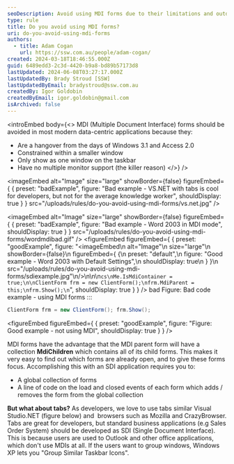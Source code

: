 ```yaml
---
seoDescription: Avoid using MDI forms due to their limitations and outdated design, instead opting for SDI applications that provide a more intuitive and modern user experience.
type: rule
title: Do you avoid using MDI forms?
uri: do-you-avoid-using-mdi-forms
authors:
  - title: Adam Cogan
    url: https://ssw.com.au/people/adam-cogan/
created: 2024-03-18T18:46:55.000Z
guid: 6489edd3-2c3d-4420-b9a8-bd89b57173d8
lastUpdated: 2024-06-08T03:27:17.000Z
lastUpdatedBy: Brady Stroud [SSW]
lastUpdatedByEmail: bradystroud@ssw.com.au
createdBy: Igor Goldobin
createdByEmail: igor.goldobin@gmail.com
isArchived: false
---
```


<introEmbed
  body={<>
MDI (Multiple Document Interface) forms should be avoided in most modern data-centric applications because they:

- Are a hangover from the days of Windows 3.1 and Access 2.0
- Constrained within a smaller window
- Only show as one window on the taskbar
- Have no multiple monitor support (the killer reason)
  </>}
/>

<imageEmbed
  alt="Image"
  size="large"
  showBorder={false}
  figureEmbed={ {
    preset: "badExample",
    figure: "Bad example - VS.NET with tabs is cool for developers, but not for the average knowledge worker",
    shouldDisplay: true
  } }
  src="/uploads/rules/do-you-avoid-using-mdi-forms/vs.net.jpg"
/>


<imageEmbed
  alt="Image"
  size="large"
  showBorder={false}
  figureEmbed={ {
    preset: "badExample",
    figure: "Bad example - Word 2003 in MDI mode",
    shouldDisplay: true
  } }
  src="/uploads/rules/do-you-avoid-using-mdi-forms/wordmdibad.gif"
/>
<figureEmbed figureEmbed={ {
  preset: "goodExample",
  figure: "<imageEmbed\n  alt=\"Image\"\n  size=\"large\"\n  showBorder={false}\n  figureEmbed={ {\n    preset: \"default\",\n    figure: \"Good example - Word 2003 with Default Settings\",\n    shouldDisplay: true\n  } }\n  src=\"/uploads/rules/do-you-avoid-using-mdi-forms/sdiexample.jpg\"\n/>\n\n\n```cs\nMe.IsMdiContainer = true;\n\nClientForm frm = new ClientForm();\nfrm.MdiParent = this;\nfrm.Show();\n```",
  shouldDisplay: true
} } />
 bad
Figure: Bad code example - using MDI forms
:::

```cs
ClientForm frm = new ClientForm(); frm.Show();
```
<figureEmbed figureEmbed={ {
  preset: "goodExample",
  figure: "Figure: Good example - not using MDI",
  shouldDisplay: true
} } />


MDI forms have the advantage that the MDI parent form will have a collection **MdiChildren** which contains all of its child forms. This makes it very easy to find out which forms are already open, and to give these forms focus. Accomplishing this with an SDI application requires you to:

- A global collection of forms
- A line of code on the load and closed events of each form which adds / removes the form from the global collection

**But what about tabs?**
As developers, we love to use tabs similar Visual Studio.NET (figure below) and  browsers such as Mozilla and CrazyBrowser. Tabs are great for developers, but standard business applications (e.g Sales Order System) should be developed as SDI (Single Document Interface). This is because users are used to Outlook and other office applications, which don't use MDIs at all. If the users want to group windows, Windows XP lets you "Group Similar Taskbar Icons".
